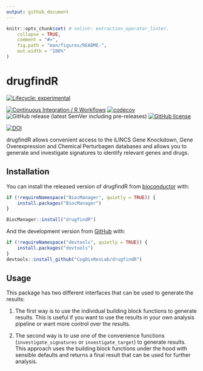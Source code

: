 ```yaml
---
output: github_document
---
```


<!-- README.md is generated from README.Rmd. Please edit that file -->

```r
knitr::opts_chunk$set( # nolint: extraction_operator_linter.
    collapse = TRUE,
    comment = "#>",
    fig.path = "man/figures/README-",
    out.width = "100%"
)
```

# drugfindR

<!-- badges: start -->
[![Lifecycle: experimental](https://img.shields.io/badge/lifecycle-experimental-orange.svg)](https://lifecycle.r-lib.org/articles/stages.html#experimental)

[![Continuous Integration / R Workflows](https://github.com/CogDisResLab/drugfindR/actions/workflows/rworkflows.yml/badge.svg)](https://github.com/CogDisResLab/drugfindR/actions/workflows/rworkflows.yml)
[![codecov](https://codecov.io/gh/CogDisResLab/drugfindR/branch/main/graph/badge.svg?token=FeAvIeTAiz)](https://codecov.io/gh/CogDisResLab/drugfindR)
![GitHub release (latest SemVer including pre-releases)](https://img.shields.io/github/v/release/CogDisResLab/drugfindR?include_prereleases&label=latest-release)
[![GitHub license](https://img.shields.io/github/license/CogDisResLab/drugfindR)](https://github.com/CogDisResLab/drugfindR/blob/main/LICENSE)

[![DOI](https://zenodo.org/badge/338354715.svg)](https://zenodo.org/badge/latestdoi/338354715)
<!-- badges: end -->

drugfindR allows convenient access to the iLINCS Gene Knockdown, Gene Overexpression and Chemical Perturbagen databases and allows you to generate and investigate signatures to identify relevant genes and drugs.

## Installation

You can install the released version of drugfindR from [bioconductor](https://bioconductor.org/) with:

```r
if (!requireNamespace("BiocManager", quietly = TRUE)) {
    install.packages("BiocManager")
}

BiocManager::install("drugfindR")
```

And the development version from [GitHub](https://github.com/) with:

```r
if (!requireNamespace("devtools", quietly = TRUE)) {
    install.packages("devtools")
}
devtools::install_github("CogDisResLab/drugfindR")
```

## Usage

This package has two different interfaces that can be used to generate the results:

1. The first way is to use the individual building block functions to generate results.
This is useful if you want to use the results in your own analysis pipeline or want more
control over the results.

2. The second way is to use one of the convenience functions (`investigate_signatures` or `investigate_target`) to generate results.
This approach uses the building block functions under the hood with sensible defaults and
returns a final result that can be used for further analysis.
